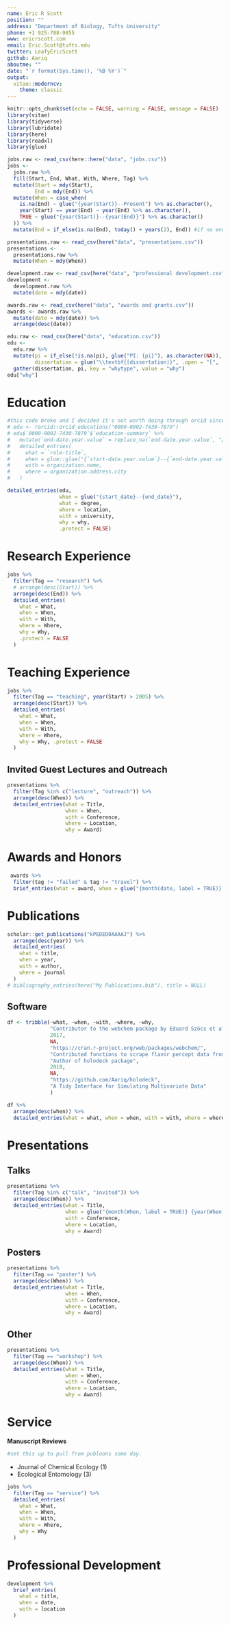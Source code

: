 ```yaml
---
name: Eric R Scott
position: ""
address: "Department of Biology, Tufts University"
phone: +1 925-788-9855
www: ericrscott.com
email: Eric.Scott@tufts.edu
twitter: LeafyEricScott
github: Aariq
aboutme: ""
date: "`r format(Sys.time(), '%B %Y')`"
output: 
  vitae::moderncv:
    theme: classic
---
```


```r
knitr::opts_chunk$set(echo = FALSE, warning = FALSE, message = FALSE)
library(vitae)
library(tidyverse)
library(lubridate)
library(here)
library(readxl)
library(glue)
```

```r
jobs.raw <- read_csv(here::here("data", "jobs.csv"))
jobs <-
  jobs.raw %>% 
  fill(Start, End, What, With, Where, Tag) %>%  
  mutate(Start = mdy(Start),
         End = mdy(End)) %>% 
  mutate(When = case_when(
    is.na(End) ~ glue("{year(Start)}--Present") %>% as.character(),
    year(Start) == year(End) ~ year(End) %>% as.character(),
    TRUE ~ glue("{year(Start)}--{year(End)}") %>% as.character()
  )) %>% 
  mutate(End = if_else(is.na(End), today() + years(2), End)) #if no end date specified, set it to two years from now for sorting purposes, i.e. so jobs I'm still doing show up at top.
```

```r
presentations.raw <- read_csv(here("data", "presentations.csv"))
presentations <- 
  presentations.raw %>% 
  mutate(When = mdy(When))
```

```r
development.raw <- read_csv(here("data", "professional development.csv"))
development <- 
  development.raw %>% 
  mutate(date = mdy(date))
```

```r
awards.raw <- read_csv(here("data", "awards and grants.csv"))
awards <- awards.raw %>% 
  mutate(date = mdy(date)) %>% 
  arrange(desc(date))
```

```r
edu.raw <- read_csv(here("data", "education.csv"))
edu <-
  edu.raw %>% 
  mutate(pi = if_else(!is.na(pi), glue("PI: {pi}"), as.character(NA)),
         dissertation = glue("\\textbf{[dissertation]}", .open = "[", .close = "]")) %>% 
  gather(dissertation, pi, key = "whytype", value = "why")
edu["why"]
```


# Education 

```r
#this code broke and I decided it's not worth doing through orcid since It's not going to change that often
# edu <- rorcid::orcid_educations("0000-0002-7430-7879")
# edu$`0000-0002-7430-7879`$`education-summary` %>% 
#   mutate(`end-date.year.value` = replace_na(`end-date.year.value`, "2019")) %>% 
#   detailed_entries(
#     what = `role-title`,
#     when = glue::glue("{`start-date.year.value`}--{`end-date.year.value`}"), 
#     with = organization.name,
#     where = organization.address.city
#   )
```



```r
detailed_entries(edu, 
                 when = glue("{start_date}--{end_date}"),
                 what = degree,
                 where = location,
                 with = university,
                 why = why,
                 .protect = FALSE)

```

# Research Experience

```r
jobs %>% 
  filter(Tag == "research") %>% 
  # arrange(desc(Start)) %>%
  arrange(desc(End)) %>% 
  detailed_entries(
    what = What,
    when = When,
    with = With,
    where = Where,
    why = Why,
    .protect = FALSE
  )
```

# Teaching Experience

```r
jobs %>%
  filter(Tag == "teaching", year(Start) > 2005) %>%
  arrange(desc(Start)) %>% 
  detailed_entries(
    what = What,
    when = When,
    with = With,
    where = Where,
    why = Why, .protect = FALSE
  )
```


## Invited Guest Lectures and Outreach

```r
presentations %>% 
  filter(Tag %in% c("lecture", "outreach")) %>% 
  arrange(desc(When)) %>% 
  detailed_entries(what = Title,
                   when = When,
                   with = Conference,
                   where = Location,
                   why = Award)
```

# Awards and Honors

```r
 awards %>% 
  filter(tag != "failed" & tag != "travel") %>% 
  brief_entries(what = award, when = glue("{month(date, label = TRUE)} {year(date)}"), with = with)
```

# Publications

```r
scholar::get_publications("kPEDEO0AAAAJ") %>%
  arrange(desc(year)) %>%
  detailed_entries(
    what = title,
    when = year,
    with = author,
    where = journal
  )
# bibliography_entries(here("My Publications.bib"), title = NULL)
```

## Software

```r
df <- tribble(~what, ~when, ~with, ~where, ~why,
              "Contributor to the webchem package by Eduard Szöcs et al.",
              2017,
              NA,
              "https://cran.r-project.org/web/packages/webchem/",
              "Contributed functions to scrape flavor percept data from flavor.net and to scrape retention indices from NIST given chemical identifier numbers",
              "Author of holodeck package",
              2018,
              NA,
              "https://github.com/Aariq/holodeck",
              "A Tidy Interface for Simulating Multivariate Data"
              )
```

```r
df %>% 
  arrange(desc(when)) %>% 
  detailed_entries(what = what, when = when, with = with, where = where, why = why)
```

# Presentations

## Talks

```r
presentations %>% 
  filter(Tag %in% c("talk", "invited")) %>% 
  arrange(desc(When)) %>% 
  detailed_entries(what = Title,
                   when = glue("{month(When, label = TRUE)} {year(When)}"),
                   with = Conference,
                   where = Location,
                   why = Award)
```

## Posters

```r
presentations %>% 
  filter(Tag == "poster") %>% 
  arrange(desc(When)) %>% 
  detailed_entries(what = Title,
                   when = When,
                   with = Conference,
                   where = Location,
                   why = Award)
```

## Other

```r
presentations %>% 
  filter(Tag == "workshop") %>% 
  arrange(desc(When)) %>% 
  detailed_entries(what = Title,
                   when = When,
                   with = Conference,
                   where = Location,
                   why = Award)
```


# Service

**Manuscript Reviews**
```r
#set this up to pull from publoons some day.
```

- Journal of Chemical Ecology (1)
- Ecological Entomology (3)

```r
jobs %>%
  filter(Tag == "service") %>% 
  detailed_entries(
    what = What,
    when = When,
    with = With,
    where = Where,
    why = Why
  )
```

# Professional Development

```r
development %>% 
  brief_entries(
    what = title,
    when = date,
    with = location
  )
```

